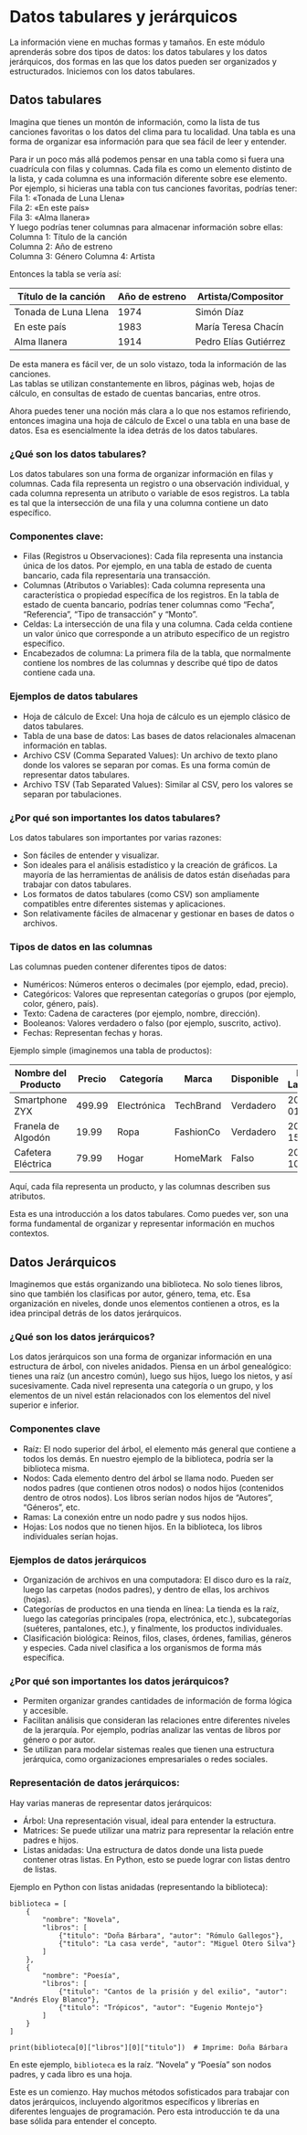 # Datos tabulares y jerárquicos

La información viene en muchas formas y tamaños. En este módulo aprenderás sobre dos tipos de datos: los datos tabulares y los datos jerárquicos, dos formas en las que los datos pueden ser organizados y estructurados. Iniciemos con los datos tabulares.

## Datos tabulares

Imagina que tienes un montón de información, como la lista de tus canciones favoritas o los datos del clima para tu localidad. Una tabla es una forma de organizar esa información para que sea fácil de leer y entender.

Para ir un poco más allá podemos pensar en una tabla como si fuera una cuadrícula con filas y columnas. Cada fila es como un elemento distinto de la lista, y cada columna es una información diferente sobre ese elemento.   
  Por ejemplo, si hicieras una tabla con tus canciones favoritas, podrías tener:  
   Fila 1: «Tonada de Luna Llena»  
   Fila 2: «En este país»  
   Fila 3: «Alma llanera»  
  Y luego podrías tener columnas para almacenar información sobre ellas:  
   Columna 1: Título de la canción  
   Columna 2: Año de estreno  
   Columna 3: Género
   Columna 4: Artista  

  Entonces la tabla se vería así:

  |Título de la canción|Año de estreno|Artista/Compositor|
  |---|---|---|
  | Tonada de Luna Llena| 1974| Simón Díaz| 
  | En este país| 1983| María Teresa Chacín| 
  | Alma llanera| 1914| Pedro Elías Gutiérrez|


  De esta manera es fácil ver, de un solo vistazo, toda la información de las canciones.   
  Las tablas se utilizan constantemente en libros, páginas web, hojas de cálculo, en consultas de estado de cuentas bancarias, entre otros.

 Ahora puedes tener una noción más clara a lo que nos estamos refiriendo, entonces imagina una hoja de cálculo de Excel o una tabla en una base de datos. Esa es esencialmente la idea detrás de los datos tabulares.

### ¿Qué son los datos tabulares?

Los datos tabulares son una forma de organizar información en filas y columnas. Cada fila representa un registro o una observación individual, y cada columna representa un atributo o variable de esos registros. La tabla es tal que la intersección de una fila y una columna contiene un dato específico.

### Componentes clave:

* Filas (Registros u Observaciones): Cada fila representa una instancia única de los datos. Por ejemplo, en una tabla de estado de cuenta bancario, cada fila representaría una transacción.
* Columnas (Atributos o Variables): Cada columna representa una característica o propiedad específica de los registros. En la tabla de estado de cuenta bancario, podrías tener columnas como "Fecha", "Referencia", "Tipo de transacción" y "Monto".
* Celdas: La intersección de una fila y una columna. Cada celda contiene un valor único que corresponde a un atributo específico de un registro específico.
* Encabezados de columna: La primera fila de la tabla, que normalmente contiene los nombres de las columnas y describe qué tipo de datos contiene cada una.


### Ejemplos de datos tabulares

* Hoja de cálculo de Excel: Una hoja de cálculo es un ejemplo clásico de datos tabulares.
* Tabla de una base de datos: Las bases de datos relacionales almacenan información en tablas.
* Archivo CSV (Comma Separated Values): Un archivo de texto plano donde los valores se separan por comas. Es una forma común de representar datos tabulares.
* Archivo TSV (Tab Separated Values): Similar al CSV, pero los valores se separan por tabulaciones.


### ¿Por qué son importantes los datos tabulares?

Los datos tabulares son importantes por varias razones:

* Son fáciles de entender y visualizar.
* Son ideales para el análisis estadístico y la creación de gráficos. La mayoría de las herramientas de análisis de datos están diseñadas para trabajar con datos tabulares.
* Los formatos de datos tabulares (como CSV) son ampliamente compatibles entre diferentes sistemas y aplicaciones.
* Son relativamente fáciles de almacenar y gestionar en bases de datos o archivos.


### Tipos de datos en las columnas

Las columnas pueden contener diferentes tipos de datos:

* Numéricos: Números enteros o decimales (por ejemplo, edad, precio).
* Categóricos: Valores que representan categorías o grupos (por ejemplo, color, género, país).
* Texto: Cadena de caracteres (por ejemplo, nombre, dirección).
* Booleanos: Valores verdadero o falso (por ejemplo, suscrito, activo).
* Fechas: Representan fechas y horas.


Ejemplo simple (imaginemos una tabla de productos):

| Nombre del Producto | Precio | Categoría | Marca    | Disponible | Fecha de Lanzamiento |
|---------------------|--------|-----------|----------|------------|----------------------|
| Smartphone ZYX      | 499.99 | Electrónica | TechBrand | Verdadero  | 2023-06-01           |
| Franela de Algodón | 19.99  | Ropa      | FashionCo | Verdadero  | 2023-02-15           |
| Cafetera Eléctrica  | 79.99  | Hogar     | HomeMark  | Falso      | 2022-11-10           |



Aquí, cada fila representa un producto, y las columnas describen sus atributos.


Esta es una introducción a los datos tabulares. Como puedes ver, son una forma fundamental de organizar y representar información en muchos contextos. 


## Datos Jerárquicos

Imaginemos que estás organizando una biblioteca. No solo tienes libros, sino que también los clasificas por autor, género, tema, etc. Esa organización en niveles, donde unos elementos contienen a otros, es la idea principal detrás de los datos jerárquicos.

### ¿Qué son los datos jerárquicos?

Los datos jerárquicos son una forma de organizar información en una estructura de árbol, con niveles anidados. Piensa en un árbol genealógico: tienes una raíz (un ancestro común), luego sus hijos, luego los nietos, y así sucesivamente. Cada nivel representa una categoría o un grupo, y los elementos de un nivel están relacionados con los elementos del nivel superior e inferior.

### Componentes clave

* Raíz: El nodo superior del árbol, el elemento más general que contiene a todos los demás. En nuestro ejemplo de la biblioteca, podría ser la biblioteca misma.
* Nodos: Cada elemento dentro del árbol se llama nodo. Pueden ser nodos padres (que contienen otros nodos) o nodos hijos (contenidos dentro de otros nodos). Los libros serían nodos hijos de "Autores", "Géneros", etc.
* Ramas: La conexión entre un nodo padre y sus nodos hijos.
* Hojas: Los nodos que no tienen hijos. En la biblioteca, los libros individuales serían hojas.


### Ejemplos de datos jerárquicos

* Organización de archivos en una computadora: El disco duro es la raíz, luego las carpetas (nodos padres), y dentro de ellas, los archivos (hojas).
* Categorías de productos en una tienda en línea: La tienda es la raíz, luego las categorías principales (ropa, electrónica, etc.), subcategorías (suéteres, pantalones, etc.), y finalmente, los productos individuales.
* Clasificación biológica: Reinos, filos, clases, órdenes, familias, géneros y especies. Cada nivel clasifica a los organismos de forma más específica.


### ¿Por qué son importantes los datos jerárquicos?

* Permiten organizar grandes cantidades de información de forma lógica y accesible.
* Facilitan análisis que consideran las relaciones entre diferentes niveles de la jerarquía. Por ejemplo, podrías analizar las ventas de libros por género o por autor.
* Se utilizan para modelar sistemas reales que tienen una estructura jerárquica, como organizaciones empresariales o redes sociales.


### Representación de datos jerárquicos:

Hay varias maneras de representar datos jerárquicos:

* Árbol: Una representación visual, ideal para entender la estructura.
* Matrices: Se puede utilizar una matriz para representar la relación entre padres e hijos.
* Listas anidadas: Una estructura de datos donde una lista puede contener otras listas. En Python, esto se puede lograr con listas dentro de listas.


Ejemplo en Python con listas anidadas (representando la biblioteca):

```
biblioteca = [
    {
        "nombre": "Novela",
        "libros": [
            {"titulo": "Doña Bárbara", "autor": "Rómulo Gallegos"},
            {"titulo": "La casa verde", "autor": "Miguel Otero Silva"}
        ]
    },
    {
        "nombre": "Poesía",
        "libros": [
            {"titulo": "Cantos de la prisión y del exilio", "autor": "Andrés Eloy Blanco"},
            {"titulo": "Trópicos", "autor": "Eugenio Montejo"}
        ]
    }
]

print(biblioteca[0]["libros"][0]["titulo"])  # Imprime: Doña Bárbara
```

En este ejemplo, `biblioteca` es la raíz. "Novela" y "Poesía" son nodos padres, y cada libro es una hoja.

Este es un comienzo. Hay muchos métodos sofisticados para trabajar con datos jerárquicos, incluyendo algoritmos específicos y librerías en diferentes lenguajes de programación. Pero esta introducción te da una base sólida para entender el concepto.